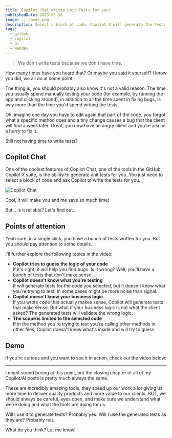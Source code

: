 ```yaml
---
title: Copilot Chat writes Unit Tests for you!
publishedDate: 2023-05-18
image: ./_cover.png
description: Select a block of code, Copilot X will generate the tests. But is it reliable?
tags:
  - github
  - copilot
  - ai
  - webdev
---
```



> We don't write tests because we don't have time.

How many times have you heard that? Or maybe you said it yourself? I know you did, we all do at some point.

The thing is, you should probably also know it's not a valid reason. The time you usually spend manually testing your code (for example, by running the app and clicking around), in addition to all the time spent in fixing bugs, is way more than the time you'd spend writing the tests.

Oh, imagine one day you have to edit again that part of the code, you forgot what a specific method does and a tiny change causes a bug that the client will find a week later. Great, you now have an angry client and you're also in a hurry to fix it.

Still not having time to write tests?

## Copilot Chat

One of the coolest features of Copilot Chat, one of the tools in the GitHub Copilot X suite, is the ability to generate unit tests for you. You just need to select a block of code and ask Copilot to write the tests for you.


<Image src={chat} alt="Copilot Chat" />

Cool, it will make you and me save so much time!

But... is it reliable? Let's find out.

## Points of attention

Yeah sure, in a single click, you have a bunch of tests written for you. But you should pay attention to some details.

I'll further explore the following topics in the video:

- **Copilot tries to guess the logic of your code** \
  If it's right, it will help you find bugs. Is it wrong? Well, you'll have a bunch of tests that don't make sense.
- **Copilot doesn't know what you're testing** \
  It will generate tests for the code you selected, but it doesn't know what you're trying to test. In some cases might be more noise than signal.
- **Copilot doesn't know your business logic** \
  If you wrote code that actually makes sense, Copilot will generate tests that make sense. But what if your business logic is not what the client asked? The generated tests will validate the wrong logic.
- **The scope is limited to the selected code** \
  If in the method you're trying to test you're calling other methods in other files, Copilot doesn't know what's inside and will try to guess.

## Demo

If you're curious and you want to see it in action, check out the video below:

<YouTube id="Psm86eIvmdc" />

---

I might sound boring at this point, but the closing chapter of all of my Copilot/AI posts is pretty much always the same.

These are incredibly amazing tools, they speed up our work a lot giving us more time to deliver quality products and more value to our clients, BUT, we should always be careful, eyes open, and make sure we understand what we're doing and what the tools are doing for us.

Will I use it to generate tests? Probably yes. Will I use the generated tests as they are? Probably not.

What do you think? Let me know!
